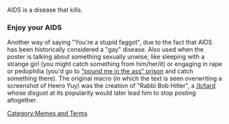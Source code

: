 AIDS is a disease that kills.

=== Enjoy your AIDS ===
Another way of saying "You're a stupid faggot", due to the fact that AIDS has been historically considered a "gay" disease. Also used when the poster is talking about something sexually unwise, like sleeping with a strange girl (you might catch something from him/her/it) or engaging in rape or pedophilia (you'd go to [http://www.imdb.com/title/tt0151804/quotes "pound me in the ass" prison] and catch something there). The original macro (in which the text is seen overwriting a screenshot of Heero Yuy) was the creation of "Rabbi Bob Hitler", a [[/b/]]tard whose disgust at its popularity would later lead him to stop posting altogether.

[[Category:Memes and Terms]]
